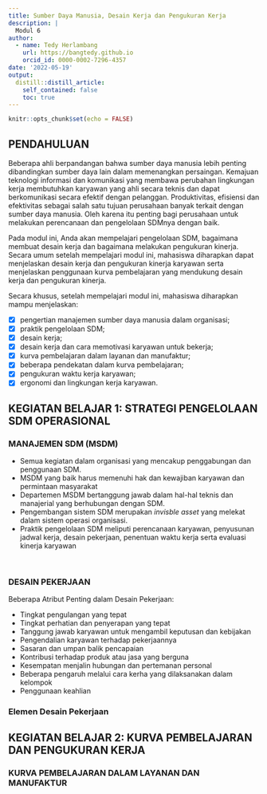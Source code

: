 ```yaml
---
title: Sumber Daya Manusia, Desain Kerja dan Pengukuran Kerja
description: |
  Modul 6
author: 
  - name: Tedy Herlambang
    url: https://bangtedy.github.io
    orcid_id: 0000-0002-7296-4357
date: '2022-05-19'
output:
  distill::distill_article:
    self_contained: false
    toc: true
---
```


```r
knitr::opts_chunk$set(echo = FALSE)
```

## PENDAHULUAN

Beberapa ahli berpandangan bahwa sumber daya manusia lebih penting dibandingkan sumber daya lain dalam memenangkan persaingan. Kemajuan teknologi informasi dan komunikasi yang membawa perubahan lingkungan kerja membutuhkan karyawan yang ahli secara teknis dan dapat berkomunikasi secara efektif dengan pelanggan. Produktivitas, efisiensi dan efektivitas sebagai salah satu tujuan perusahaan banyak terkait dengan sumber daya manusia. Oleh karena itu penting bagi perusahaan untuk melakukan perencanaan dan pengelolaan SDMnya dengan baik.

Pada modul ini, Anda akan mempelajari pengelolaan SDM, bagaimana membuat desain kerja dan bagaimana melakukan pengukuran kinerja. Secara umum setelah mempelajari modul ini, mahasiswa diharapkan dapat menjelaskan desain kerja dan pengukuran kinerja karyawan serta menjelaskan penggunaan kurva pembelajaran yang mendukung desain kerja dan pengukuran kinerja.

Secara khusus, setelah mempelajari modul ini, mahasiswa diharapkan mampu menjelaskan:

- [x] pengertian manajemen sumber daya manusia dalam organisasi;
- [x] praktik pengelolaan SDM;
- [x] desain kerja;
- [x] desain kerja dan cara memotivasi karyawan untuk bekerja;
- [x] kurva pembelajaran dalam layanan dan manufaktur;
- [x] beberapa pendekatan dalam kurva pembelajaran;
- [x] pengukuran waktu kerja karyawan;
- [x] ergonomi dan lingkungan kerja karyawan.

## KEGIATAN BELAJAR 1: STRATEGI PENGELOLAAN SDM OPERASIONAL

### MANAJEMEN SDM (MSDM)

- Semua kegiatan dalam organisasi yang mencakup penggabungan dan penggunaan SDM.
- MSDM yang baik harus memenuhi hak dan kewajiban karyawan dan permintaan masyarakat
- Departemen MSDM bertanggung jawab dalam hal-hal teknis dan manajerial yang berhubungan dengan SDM.
- Pengembangan sistem SDM merupakan *invisble asset* yang melekat dalam sistem operasi organisasi.
- Praktik pengelolaan SDM meliputi perencanaan karyawan, penyusunan jadwal kerja, desain pekerjaan, penentuan waktu kerja serta evaluasi kinerja karyawan

<br />

### DESAIN PEKERJAAN

Beberapa Atribut Penting dalam Desain Pekerjaan:

- Tingkat pengulangan yang tepat
- Tingkat perhatian dan penyerapan yang tepat
- Tanggung jawab karyawan untuk mengambil keputusan dan kebijakan
- Pengendalian karyawan terhadap pekerjaannya
- Sasaran dan umpan balik pencapaian
- Kontribusi terhadap produk atau jasa yang berguna
- Kesempatan menjalin hubungan dan pertemanan personal
- Beberapa pengaruh melalui cara kerha yang dilaksanakan dalam kelompok
- Penggunaan keahlian

### Elemen Desain Pekerjaan



## KEGIATAN BELAJAR 2: KURVA PEMBELAJARAN DAN PENGUKURAN KERJA

### KURVA PEMBELAJARAN DALAM LAYANAN DAN MANUFAKTUR



